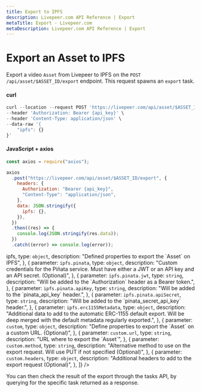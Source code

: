 ```yaml
---
title: Export to IPFS
description: Livepeer.com API Reference | Export
metaTitle: Export - Livepeer.com
metaDescription: Livepeer.com API Reference | Export
---
```


# Export an Asset to IPFS

Export a video `Asset` from Livepeer to IPFS on the
`POST /api/asset/$ASSET_ID/export` endpoint. This request spawns an `export`
task.

#### curl

```jsx
curl --location --request POST 'https://livepeer.com/api/asset/$ASSET_ID/export' \
--header 'Authorization: Bearer {api_key}' \
--header 'Content-Type: application/json' \
--data-raw '{
    "ipfs": {}
}'
```

#### JavaScript + axios

```javascript
const axios = require("axios");

axios
  .post("https://livepeer.com/api/asset/$ASSET_ID/export", {
    headers: {
      Authorization: "Bearer {api_key}",
      "Content-Type": "application/json",
    },
    data: JSON.stringify({
      ipfs: {},
    }),
  })
  .then((res) => {
    console.log(JSON.stringify(res.data));
  })
  .catch((error) => console.log(error));
```

<Table
  data={[
    {
      parameter: <code>ipfs</code>,
      type: <code>object</code>,
      description: "Defined properties to export the `Asset` on IPFS",
    },
    {
      parameter: <code>ipfs.pinata</code>,
      type: <code>object</code>,
      description:
        "Custom credentials for the Piñata service. Must have either a JWT or an API key and an API secret. (Optional)",
    },
    {
      parameter: <code>ipfs.pinata.jwt</code>,
      type: <code>string</code>,
      description:
        "Will be added to the `Authorization` header as a Bearer token.",
    },
    {
      parameter: <code>ipfs.pinata.apiKey</code>,
      type: <code>string</code>,
      description: "Will be added to the `pinata_api_key` header.",
    },
    {
      parameter: <code>ipfs.pinata.apiSecret</code>,
      type: <code>string</code>,
      description: "Will be added to the `pinata_secret_api_key` header.",
    },
    {
      parameter: <code>ipfs.erc1155Metadata</code>,
      type: <code>object</code>,
      description:
        "Additional data to add to the automatic ERC-1155 default export. Will be deep merged with the default metadata regularly exported.",
    },
    {
      parameter: <code>custom</code>,
      type: <code>object</code>,
      description:
        "Define properties to export the `Asset` on a custom URL.  (Optional)",
    },
    {
      parameter: <code>custom.url</code>,
      type: <code>string</code>,
      description: "URL where to export the `Asset`",
    },
    {
      parameter: <code>custom.method</code>,
      type: <code>string</code>,
      description:
        "Alternative method to use on the export request. Will use PUT if not specified (Optional)",
    },
    {
      parameter: <code>custom.headers</code>,
      type: <code>object</code>,
      description: "Additional headers to add to the export request (Optional)",
    },
  ]}
/>

You can then check the result of the export through the tasks API, by querying
for the specific task returned as a response.
